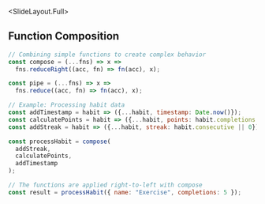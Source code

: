 
<SlideLayout.Full>
## Function Composition
<CodeDisplay >
  <File name="example.js">
    
```javascript
// Combining simple functions to create complex behavior
const compose = (...fns) => x => 
  fns.reduceRight((acc, fn) => fn(acc), x);

const pipe = (...fns) => x => 
  fns.reduce((acc, fn) => fn(acc), x);

// Example: Processing habit data
const addTimestamp = habit => ({...habit, timestamp: Date.now()});
const calculatePoints = habit => ({...habit, points: habit.completions * 10});
const addStreak = habit => ({...habit, streak: habit.consecutive || 0});

const processHabit = compose(
  addStreak,
  calculatePoints,
  addTimestamp
);

// The functions are applied right-to-left with compose
const result = processHabit({ name: "Exercise", completions: 5 });
```
    
  </File>
</CodeDisplay>
</SlideLayout.Full>